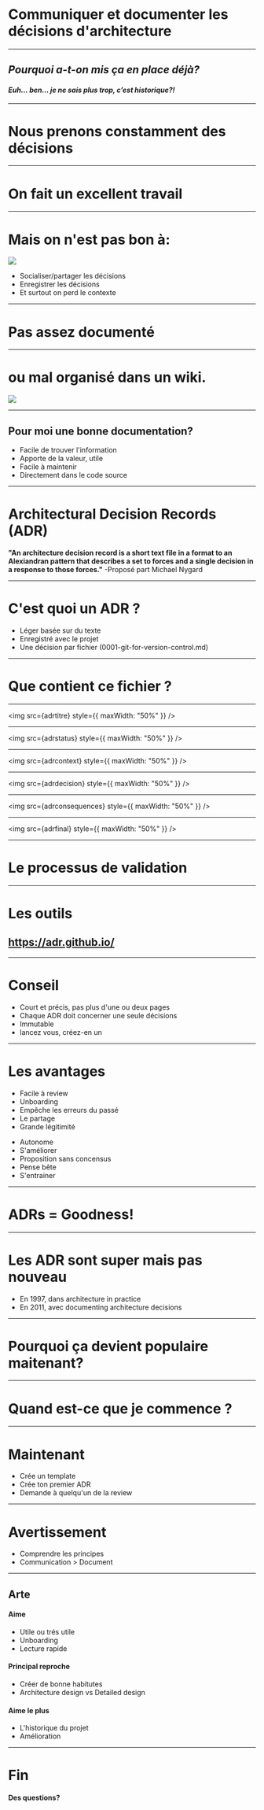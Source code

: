 


# Communiquer et documenter les décisions d'architecture

---

## _Pourquoi a-t-on mis ça en place déjà?_

#### _Euh… ben… je ne sais plus trop, c’est historique?!_

---

# Nous prenons constamment des décisions

---

# On fait un excellent travail

---

# Mais on n'est pas bon à:

<div style={{ display: "flex", alignItems: "center" }}>
    <img src={onestpasbon} />
    <ul>
        <Appear>
            <li>Socialiser/partager les décisions</li>
            <li>Enregistrer les décisions</li>
            <li>Et surtout on perd le contexte</li>
        </Appear>
    </ul>
</div>

---

# Pas assez documenté

---

# ou mal organisé dans un wiki.

<img src={uptodatedoc} />

---

## Pour moi une bonne documentation?

<ul>
    <li>Facile de trouver l'information</li>
    <li>Apporte de la valeur, utile</li>
    <li>Facile à maintenir</li>
    <li>Directement dans le code source</li>
</ul>

---

# Architectural Decision Records (ADR)

__"An architecture decision record is a **short text file** in a format to an Alexiandran pattern that describes a **set to forces** and a **single decision** in a response to those forces."__ -Proposé part Michael Nygard

---

# C'est quoi un ADR ?

<ul>
    <li>Léger basée sur du texte</li>
    <li>Enregistré avec le projet</li>
    <li>Une décision par fichier (0001-git-for-version-control.md)</li>
</ul>

---

# Que contient ce fichier ?

---

<img src={adrtitre} style={{ maxWidth: "50%" }} />

---

<img src={adrstatus} style={{ maxWidth: "50%" }} />

---

<img src={adrcontext} style={{ maxWidth: "50%" }} />

---

<img src={adrdecision} style={{ maxWidth: "50%" }} />

---

<img src={adrconsequences} style={{ maxWidth: "50%" }} />

---

<img src={adrfinal} style={{ maxWidth: "50%" }} />

---

# Le processus de validation

---

# Les outils

## https://adr.github.io/

---

# Conseil

<ul>
    <li>Court et précis, pas plus d'une ou deux pages</li>
    <li>Chaque ADR doit concerner une seule décisions</li>
    <li>Immutable</li>
    <li>lancez vous, créez-en un</li>
</ul>

---

# Les avantages

<div style={{ display: "flex" }}>
    <ul style={{ marginRight: "50px" }}>
        <li>Facile à review</li>
        <li>Unboarding</li>
        <li>Empêche les erreurs du passé</li>
        <li>Le partage</li>
        <li>Grande légitimité</li>
    </ul>
    <ul>
        <li>Autonome</li>
        <li>S'améliorer</li>
        <li>Proposition sans concensus</li>
        <li>Pense bête</li>
        <li>S'entrainer</li>
    </ul>
</div>

---

# ADRs = Goodness!

---

# Les ADR sont super mais pas nouveau

- En 1997, dans architecture in practice
- En 2011, avec documenting architecture decisions

---

# Pourquoi ça devient populaire maitenant?

---

# Quand est-ce que je commence ?

---

# Maintenant

- Crée un template
- Crée ton premier ADR
- Demande à quelqu'un de la review

---

# Avertissement

- Comprendre les principes
- Communication > Document

---

## Arte

<div style={{ display: "flex" }}>

<div style={{ display: "flex", flexDirection: "column" }}>

#### Aime

<ul style={{ marginRight: "50px" }}>
    <li>Utile ou trés utile</li>
    <li>Unboarding</li>
    <li>Lecture rapide</li>
</ul>

</div>

<div style={{ display: "flex", flexDirection: "column" }}>

#### Principal reproche

<ul style={{ marginRight: "50px" }}>
    <li>Créer de bonne habitutes</li>
    <li>Architecture design vs Detailed design</li>
</ul>

</div>

<div style={{ display: "flex", flexDirection: "column" }}>

#### Aime le plus

<ul style={{ marginRight: "50px" }}>
    <li>L'historique du projet</li>
    <li>Amélioration</li>
</ul>

</div>

</div>

---

# Fin

#### Des questions?
